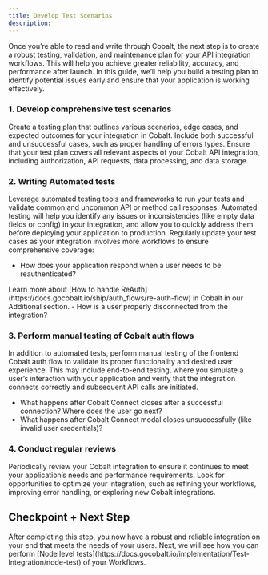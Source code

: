 ```yaml
---
title: Develop Test Scenarios
description: 
---
```

Once you’re able to read and write through Cobalt, the next step is to create a robust testing, validation, and maintenance plan for your API integration workflows. This will help you achieve greater reliability, accuracy, and performance after launch. In this guide, we’ll help you build a testing plan to identify potential issues early and ensure that your application is working effectively.

### 1. Develop comprehensive test scenarios

Create a testing plan that outlines various scenarios, edge cases, and expected outcomes for your integration in Cobalt. Include both successful and unsuccessful cases, such as proper handling of errors types. Ensure that your test plan covers all relevant aspects of your Cobalt API integration, including authorization, API requests, data processing, and data storage.

### 2. Writing Automated tests

Leverage automated testing tools and frameworks to run your tests and validate common and uncommon API or method call responses. Automated testing will help you identify any issues or inconsistencies (like empty data fields or config) in your integration, and allow you to quickly address them before deploying your application to production. Regularly update your test cases as your integration involves more workflows to ensure comprehensive coverage:

- How does your application respond when a user needs to be reauthenticated?
<Tip>
Learn more about [How to handle ReAuth](https://docs.gocobalt.io/ship/auth_flows/re-auth-flow) in Cobalt in our Additional section.
</Tip>
- How is a user properly disconnected from the integration?

### 3. Perform manual testing of Cobalt auth flows

In addition to automated tests, perform manual testing of the frontend Cobalt auth flow to validate its proper functionality and desired user experience. This may include end-to-end testing, where you simulate a user’s interaction with your application and verify that the integration connects correctly and subsequent API calls are initiated.
- What happens after Cobalt Connect closes after a successful connection? Where does the user go next?
- What happens after Cobalt Connect modal closes unsuccessfully (like invalid user credentials)?

### 4. Conduct regular reviews
Periodically review your Cobalt integration to ensure it continues to meet your application’s needs and performance requirements. Look for opportunities to optimize your integration, such as refining your workflows, improving error handling, or exploring new Cobalt integrations.

## Checkpoint + Next Step

<Check>
After completing this step, you now have a robust and reliable integration on your end that meets the needs of your users. Next, we will see how you can perform [Node level tests](https://docs.gocobalt.io/implementation/Test-Integration/node-test) of your Workflows.
</Check>